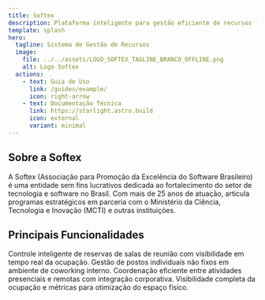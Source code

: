 ```yaml
---
title: Softex
description: Plataforma inteligente para gestão eficiente de recursos físicos em ambiente híbrido.
template: splash
hero:
  tagline: Sistema de Gestão de Recursos
  image:
    file: ../../assets/LOGO_SOFTEX_TAGLINE_BRANCO_OFFLINE.png
    alt: Logo Softex
  actions:
    - text: Guia de Uso
      link: /guides/example/
      icon: right-arrow
    - text: Documentação Técnica
      link: https://starlight.astro.build
      icon: external
      variant: minimal
---
```



## Sobre a Softex

A Softex (Associação para Promoção da Excelência do Software Brasileiro) é uma entidade sem fins lucrativos dedicada ao fortalecimento do setor de tecnologia e software no Brasil. Com mais de 25 anos de atuação, articula programas estratégicos em parceria com o Ministério da Ciência, Tecnologia e Inovação (MCTI) e outras instituições.

## Principais Funcionalidades

<CardGrid stagger>
	<Card title="Gestão de Salas" icon="building">
		Controle inteligente de reservas de salas de reunião com visibilidade em tempo real da ocupação.
	</Card>
	<Card title="Estações de Trabalho" icon="computer">
		Gestão de postos individuais não fixos em ambiente de coworking interno.
	</Card>
	<Card title="Planejamento Híbrido" icon="calendar">
		Coordenação eficiente entre atividades presenciais e remotas com integração corporativa.
	</Card>
	<Card title="Relatórios e Analytics" icon="chart">
		Visibilidade completa da ocupação e métricas para otimização do espaço físico.
	</Card>
</CardGrid>